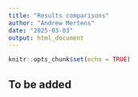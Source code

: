 ```yaml
---
title: "Results comparisons"
author: "Andrew Mertens"
date: "2025-03-03"
output: html_document
---
```


```r
knitr::opts_chunk$set(echo = TRUE)
```

## To be added
